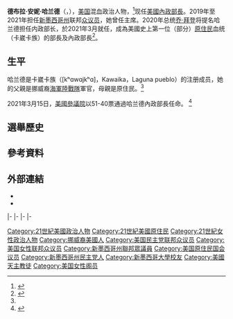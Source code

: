 {{Expand language|en}}
{{NoteTA
|G1=PresidentsUS
}}
{{Infobox officeholder
| 姓名          = 德布·哈兰德
| 原名          = Deb Haaland
| 圖像          = SecretaryDebHaaland (cropped 2).jpg
| 圖像大小      = 
| 圖像說明      = 
| office              = 第54任[[美國內政部長|美國內政部長]]
| president           = [[乔·拜登|乔·拜登]]
| term_start          = 2021年3月16日
| term_end            = 
| predecessor         = [[戴維·伯恩哈特|戴維·伯恩哈特]]
| successor           = 
| state1              = [[新墨西哥州|新墨西哥州]]
| district1           = {{ushr|NM|1|1}}
| term_start1         = 2019年1月3日
| term_end1           = 2021年3月15日
| predecessor1        = {{le|米歇爾·盧漢·格里沙姆|Michelle Lujan Grisham}}
| successor1          = {{link-en|2021年新墨西哥州第1國會選區補選|2021 New Mexico's 1st congressional district special election|TBD}}
| office2             = {{le|新墨西哥民主黨|New Mexico Democratic Party}}主席
| term_start2         = 2015年4月25日
| term_end2           = 2017年4月29日
| predecessor2        = 山姆·布雷格曼（Sam Bregman）
| successor2          = 理查德·埃倫伯格（Richard Ellenberg）
| 出生日期                  = {{birth date and age|1960|12|2}}
| 出生地點                  = {{美國}}[[亞利桑那州|亞利桑那州]][[溫斯洛_(亞利桑那州)|溫斯洛]]
| 國籍                      = {{美國}}
| 政黨                      = {{DP}}
| 母校                      = [[新墨西哥大學|新墨西哥大學]]
| children     = 1
}}
'''德布拉·安妮·哈兰德'''（{{lang-en|Debra Anne Haaland}}，{{bd|1960年|12月2日||}}），[[美国|美国]]{{le|挪威裔美国人|Norwegian Americans|挪威裔}}混血{{le|卡崴卡族|Kawaika}}政治人物，<ref name="alb">{{Cite web |date=2005-03-04 |title=Obituaries: Haaland |url=http://obits.abqjournal.com/obits/show/151921 |archive-url=https://web.archive.org/web/20180622060047/http://obits.abqjournal.com/obits/show/151921 |archive-date=2018-06-22 |access-date=2018-06-22 |website=[[Albuquerque_Journal|Albuquerque Journal]]}}</ref>现任[[美國內政部長|美國內政部長]]。2019年至2021年担任[[新墨西哥州|新墨西哥州]]联邦[[美国众议院|众议员]]，她曾任{{le|新墨西哥州民主党|Democratic Party of New Mexico}}主席。2020年总统[[乔·拜登|乔·拜登]]将提名哈兰德担任内政部长，於2021年3月就任，成為美國史上第一位（部分）[[美國原住民|原住民]]血统（卡崴卡族）的部長及內政部長<ref>{{cite news |author1=陳想想 |title=拜登將邀眾議員哈蘭德入閣 望成為美國首位原住民內政部長 |url=https://www.upmedia.mg/news_info.php?SerialNo=102601 |accessdate=2021-01-07 |publisher=上報 |date=2020-12-18}}</ref>。

==生平==
哈兰德是卡崴卡族（[kʰɑwɑjkʰɑ]，Kawaika，Laguna pueblo）的注册成员，她的父親是挪威裔[[美國海軍陸戰隊|海軍陸戰隊]]軍官，母親是原住民。<ref name="BBC"/>

2021年3月15日，[[美國參議院|美國參議院]]以51-40票通過哈兰德內政部長任命。
<ref name="BBC">{{cite web |title=美国首位原住民内政部长哈兰德如何撼动政坛 |url=https://www.bbc.com/zhongwen/simp/world-56425607 |publisher=BBC |date=2021-03-17 |accessdate=2021-03-18 |archive-date=2021-11-21 |archive-url=https://web.archive.org/web/20211121212619/https://www.bbc.com/zhongwen/simp/world-56425607 |dead-url=no }}</ref>

==選舉歷史==
{{Election box begin no change
| title = 民主黨初選結果<ref name=house>{{cite web |title=New Mexico Election Results |url=http://electionresults.sos.state.nm.us/resultsSW.aspx?type=FED&map=CTY |publisher=New Mexico Secretary of State |date=2018-06-06 |access-date=2019-08-02 |archive-date=2015-12-28 |archive-url=https://web.archive.org/web/20151228115538/http://electionresults.sos.state.nm.us/resultsSW.aspx?type=FED&map=CTY }}</ref>
}}
{{Election box winning candidate with party link no change
| candidate = 德布·哈蘭德
| party = Democratic Party (United States)
| votes = 25366
| percentage = 40.57
}}
{{Election box candidate with party link no change
| candidate = {{le|戴蒙·馬丁尼茲|Damon Martinez}}
| party = Democratic Party (United States)
| votes = 16154
| percentage = 25.84
}}
{{Election box candidate with party link no change
| candidate = {{le|安朵涅特·賽迪洛·羅培茲|Antoinette Sedillo Lopez}}
| party = Democratic Party (United States)
| votes = 12885
| percentage = 20.61
}}
{{Election box candidate with party link no change
| candidate = 保羅·莫伊（Paul Moya）
| party = Democratic Party (United States)
| votes = 3683
| percentage = 5.89
}}
{{Election box candidate with party link no change
| candidate = ''帕特·戴維斯（Pat Davis）（已退出）''
| party = Democratic Party (United States)
| votes = 2380
| percentage = 3.81
}}
{{Election box candidate with party link no change
| candidate = 達米安·拉拉（Damian Lara）
| party = Democratic Party (United States)
| votes = 2059
| percentage = 3.29
}}
{{Election box total no change
| votes = 62527
| percentage = 100.00
}}
{{Election box end}}
{{Election box begin no change
| title = 2018年新墨西哥州第1國會選區
}}
{{Election box winning candidate with party link no change
| candidate = 德布·哈蘭德
| party = Democratic Party (United States)
| votes = 147,336	
| percentage = 59.1
}}
{{Election box candidate with party link no change
| candidate = {{le|珍妮絲·阿諾德-瓊斯|Janice Arnold-Jones}}
| party = Republican Party (United States)
| votes = 90,507
| percentage = 36.3
}}
{{Election box candidate with party link no change
| candidate = 勞埃德·普林斯頓（Lloyd Princeton）
| party = Libertarian Party (United States)
| votes = 11,319
| percentage = 4.5
}}
{{Election box total no change
| votes = 249,162
| percentage = 100.0
}}
{{Election box hold with party link no change
  | winner = Democratic Party (United States)
}}
{{Election box end}}
{{Election box begin no change
| title = 2020年新墨西哥州第1國會選區
}}
{{Election box winning candidate with party link no change
| candidate = 德布·哈蘭德（現任）
| party = Democratic Party (United States)
| votes = 186,953
| percentage = 58.2
}}
{{Election box candidate with party link no change
| candidate = 米歇爾·加西亞·福爾摩斯<br>（Michelle Garcia Holmes）
| party = Republican Party (United States)
| votes = 134,337
| percentage = 41.8
}}
{{Election box total no change
| votes = 321,290
| percentage = 100.0
}}
{{Election box hold with party link no change
  | winner = Democratic Party (United States)
}}
{{Election box end}}

==參考資料==
<references />

==外部連結==
*{{官方網站}}
*{{Twitter|RepDebHaaland}}
{{s-start}}
{{s-ppo}}
{{s-bef|before=Sam Bregman}}
{{s-ttl|title={{le|新墨西哥州民主党|New Mexico Democratic Party}}主席|years=2015–2017}}
{{s-aft|after=Richard Ellenberg}}
|-
{{s-par|us-hs}}
{{s-bef|before={{le|米歇爾·盧漢·格里沙姆|Michelle Lujan Grisham}}}}
{{s-ttl|title=[[新墨西哥州第一國會選區|新墨西哥州第一國會選區]]<br>{{le|新墨西哥州美国众议院议员列表|List of United States Representatives from New Mexico|众议院议员}}|years=2019–2021}}
{{s-non|reason=空缺}}
|-
{{s-off}}
{{s-bef|before=[[戴维·伯恩哈特|戴维·伯恩哈特]]}}
{{s-ttl|title=[[美國內政部長|美國內政部長]]|years=2021–至今}}
{{s-inc}}
|-
{{s-prec|usa}}
{{s-bef|before=[[梅域·加蘭|梅域·加蘭]]|as=[[美國司法部長|美國司法部長]]}}
{{s-ttl|title=[[美國優先權順序|美國優先權順序]]<br>为美國內政部長|years=}}
{{s-aft|after=[[汤姆·维尔萨克|汤姆·维尔萨克]]|as={{le|美国农业部长|United States Secretary of Agriculture}}}}
|-
{{s-prec|us-pres}}
{{s-bef|before=[[梅域·加蘭|梅域·加蘭]]|as=[[美國司法部長|美國司法部長]]}}
{{s-ttl|title=第8位<br>为美國內政部長|years=}}
{{s-aft|after=[[汤姆·维尔萨克|汤姆·维尔萨克]]|as={{le|美国农业部长|United States Secretary of Agriculture}}}}
{{s-end}}

{{拜登内阁}}
{{Authority control}}

{{Portal bar|美國|政治|人物}}
{{DEFAULTSORT:Haaland, Deb}}
[[Category:21世紀美國政治人物|Category:21世紀美國政治人物]]
[[Category:21世紀美國原住民|Category:21世紀美國原住民]]
[[Category:21世紀女性政治人物|Category:21世紀女性政治人物]]
[[Category:挪威裔美國人|Category:挪威裔美國人]]
[[Category:美国民主党联邦众议员|Category:美国民主党联邦众议员]]
[[Category:美国女性联邦众议员|Category:美国女性联邦众议员]]
[[Category:新墨西哥州聯邦眾議員|Category:新墨西哥州聯邦眾議員]]
[[Category:美国原住民国会议员|Category:美国原住民国会议员]]
[[Category:新墨西哥州民主党人|Category:新墨西哥州民主党人]]
[[Category:新墨西哥大學校友|Category:新墨西哥大學校友]]
[[Category:美國天主教徒|Category:美國天主教徒]]
[[Category:美国女性阁员|Category:美国女性阁员]]